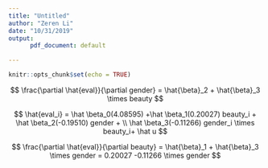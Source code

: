 ```yaml
---
title: "Untitled"
author: "Zeren Li"
date: "10/31/2019"
output:   
      pdf_document: default

---
```


```r
knitr::opts_chunk$set(echo = TRUE)
```

$$
\frac{\partial \hat{eval}}{\partial gender} = \hat{\beta}_2 + \hat{\beta}_3 \times beauty
$$

$$
\hat{eval_i} = \hat \beta_0(4.08595) +\hat \beta_1(0.20027) beauty_i + \hat \beta_2(-0.19510) gender + \\ \hat \beta_3(-0.11266) gender_i \times beauty_i+ \hat u
$$

$$
\frac{\partial \hat{eval}}{\partial beauty} = \hat{\beta}_1 + \hat{\beta}_3 \times gender = 0.20027  -0.11266 \times gender 
$$


